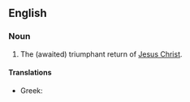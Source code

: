 ==English==

===Noun===
{{en-noun|-|sg=[[second]] [[coming]]}}

# {{Christianity}} The (awaited) triumphant return of [[Jesus Christ]].

====Translations====
* Greek: {{t|el|Δευτέρα Παρουσία}}